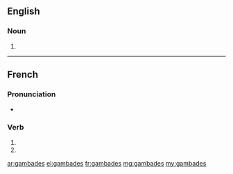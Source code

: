 {{also|gambadés}}
==English==

===Noun===
{{head|en|plural}}

# {{plural of|gambade|lang=en|nocat=1}}

----

==French==

===Pronunciation===
* {{homophones|lang=fr|gambade|gambadent}}

===Verb===
{{fr-verb-form}}

# {{conjugation of|gambader||2|s|pres|ind|lang=fr}}
# {{conjugation of|gambader||2|s|pres|sub|lang=fr}}

[[ar:gambades]]
[[el:gambades]]
[[fr:gambades]]
[[mg:gambades]]
[[my:gambades]]